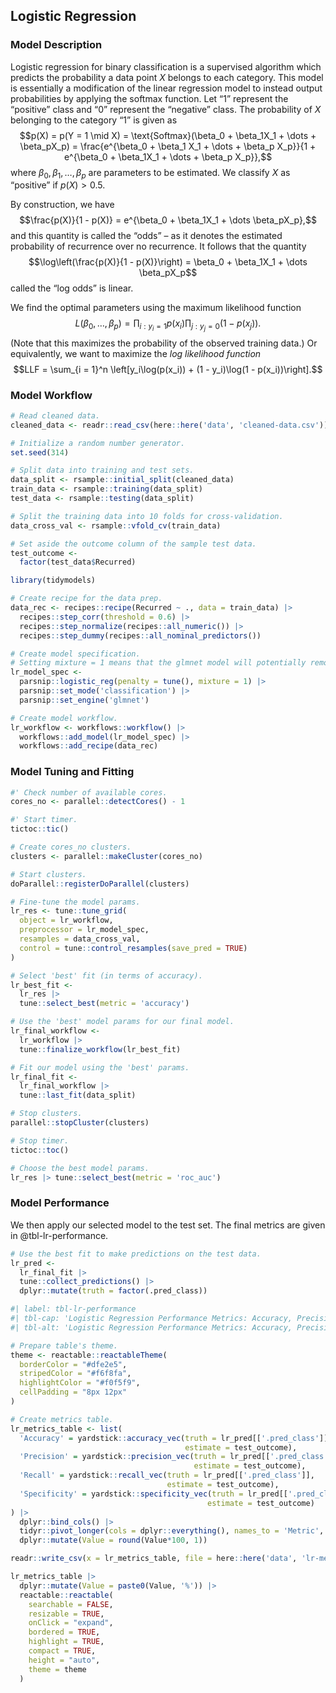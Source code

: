 ## Logistic Regression

### Model Description
Logistic regression for binary classification is a supervised algorithm which predicts the probability a data point $X$ belongs to each category. This model is essentially a modification of the linear regression model to instead output probabilities by applying the softmax function. Let "$1$" represent the "positive" class and "$0$" represent the "negative" class. The probability of $X$ belonging to the category "$1$" is given as
$$p(X) = p(Y = 1 \mid X) = \text{Softmax}(\beta_0 + \beta_1X_1 + \dots + \beta_pX_p) = \frac{e^{\beta_0 + \beta_1 X_1 + \dots + \beta_p X_p}}{1 + e^{\beta_0 + \beta_1X_1 + \dots + \beta_p X_p}},$$
where $\beta_0, \beta_1, \dots, \beta_p$ are parameters to be estimated. 
We classify $X$ as "positive" if $p(X) > 0.5$.

By construction, we have
$$\frac{p(X)}{1 - p(X)} = e^{\beta_0 + \beta_1X_1 + \dots \beta_pX_p},$$
and this quantity is called the "odds" -- as it denotes the estimated probability of recurrence over no recurrence. It follows that the quantity
$$\log\left(\frac{p(X)}{1 - p(X)}\right) = \beta_0 + \beta_1X_1 + \dots \beta_pX_p$$
called the "log odds" is linear.


We find the optimal parameters using the maximum likelihood function
$$L(\beta_0, \dots, \beta_p) = \prod_{i: y_i = 1}p(x_i) \prod_{j: y_j = 0}(1 - p(x_j)).$$
(Note that this maximizes the probability of the observed training data.) Or equivalently, we want to maximize the *log likelihood function*
$$LLF = \sum_{i = 1}^n \left[y_i\log(p(x_i)) + (1 - y_i)\log(1 - p(x_i))\right].$$




### Model Workflow

```r
# Read cleaned data.
cleaned_data <- readr::read_csv(here::here('data', 'cleaned-data.csv'))
```


```r

# Initialize a random number generator.
set.seed(314)

# Split data into training and test sets.
data_split <- rsample::initial_split(cleaned_data)
train_data <- rsample::training(data_split)
test_data <- rsample::testing(data_split)

# Split the training data into 10 folds for cross-validation.
data_cross_val <- rsample::vfold_cv(train_data)

# Set aside the outcome column of the sample test data.
test_outcome <- 
  factor(test_data$Recurred)

```


```r
library(tidymodels)

# Create recipe for the data prep.
data_rec <- recipes::recipe(Recurred ~ ., data = train_data) |>
  recipes::step_corr(threshold = 0.6) |>
  recipes::step_normalize(recipes::all_numeric()) |>
  recipes::step_dummy(recipes::all_nominal_predictors())

```



```r

# Create model specification.
# Setting mixture = 1 means that the glmnet model will potentially remove irrelevant predictors and choose a simpler model.
lr_model_spec <-
  parsnip::logistic_reg(penalty = tune(), mixture = 1) |>
  parsnip::set_mode('classification') |>
  parsnip::set_engine('glmnet')

# Create model workflow.
lr_workflow <- workflows::workflow() |>
  workflows::add_model(lr_model_spec) |>
  workflows::add_recipe(data_rec)

```

### Model Tuning and Fitting


```r

#' Check number of available cores.
cores_no <- parallel::detectCores() - 1

#' Start timer.
tictoc::tic()

# Create cores_no clusters.
clusters <- parallel::makeCluster(cores_no)

# Start clusters.
doParallel::registerDoParallel(clusters)

# Fine-tune the model params.
lr_res <- tune::tune_grid(
  object = lr_workflow,
  preprocessor = lr_model_spec,
  resamples = data_cross_val,
  control = tune::control_resamples(save_pred = TRUE)
)

# Select 'best' fit (in terms of accuracy).
lr_best_fit <- 
  lr_res |> 
  tune::select_best(metric = 'accuracy')

# Use the 'best' model params for our final model.
lr_final_workflow <- 
  lr_workflow |>
  tune::finalize_workflow(lr_best_fit)

# Fit our model using the 'best' params.
lr_final_fit <- 
  lr_final_workflow |> 
  tune::last_fit(data_split)

# Stop clusters.
parallel::stopCluster(clusters)

# Stop timer.
tictoc::toc()

# Choose the best model params.
lr_res |> tune::select_best(metric = 'roc_auc')

```

### Model Performance

We then apply our selected model to the test set. The final metrics are given in @tbl-lr-performance.

```r

# Use the best fit to make predictions on the test data.
lr_pred <- 
  lr_final_fit |> 
  tune::collect_predictions() |>
  dplyr::mutate(truth = factor(.pred_class))

```


```r
#| label: tbl-lr-performance
#| tbl-cap: 'Logistic Regression Performance Metrics: Accuracy, Precision, Recall, and Specificity.'
#| tbl-alt: 'Logistic Regression Performance Metrics: Accuracy, Precision, Recall, and Specificity.'

# Prepare table's theme.
theme <- reactable::reactableTheme(
  borderColor = "#dfe2e5",
  stripedColor = "#f6f8fa", 
  highlightColor = "#f0f5f9",
  cellPadding = "8px 12px"
)

# Create metrics table.
lr_metrics_table <- list(
  'Accuracy' = yardstick::accuracy_vec(truth = lr_pred[['.pred_class']],
                                       estimate = test_outcome),
  'Precision' = yardstick::precision_vec(truth = lr_pred[['.pred_class']],
                                         estimate = test_outcome),
  'Recall' = yardstick::recall_vec(truth = lr_pred[['.pred_class']],
                                   estimate = test_outcome),
  'Specificity' = yardstick::specificity_vec(truth = lr_pred[['.pred_class']],
                                            estimate = test_outcome)
) |>
  dplyr::bind_cols() |>
  tidyr::pivot_longer(cols = dplyr::everything(), names_to = 'Metric', values_to = 'Value') |>
  dplyr::mutate(Value = round(Value*100, 1))

readr::write_csv(x = lr_metrics_table, file = here::here('data', 'lr-metrics.csv'))

lr_metrics_table |>
  dplyr::mutate(Value = paste0(Value, '%')) |>
  reactable::reactable(
    searchable = FALSE, 
    resizable = TRUE,
    onClick = "expand",
    bordered = TRUE,
    highlight = TRUE, 
    compact = TRUE,
    height = "auto",
    theme = theme
  )

```